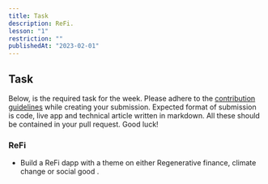 ```yaml
---
title: Task
description: ReFi.
lesson: "1"
restriction: ""
publishedAt: "2023-02-01"
---
```


## Task

Below, is the required task for the week. Please adhere to the [contribution guidelines](https://github.com/celo-org/stackshift) while creating your submission.
Expected format of submission is code, live app and technical article written in markdown. All these should be contained in your pull request. Good luck!

### ReFi

- Build a ReFi dapp with a theme on either Regenerative finance, climate change or social good .
